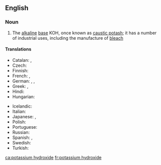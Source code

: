 ==English==

===Noun===
{{wikipedia}}
{{en-noun|head=[[potassium]] [[hydroxide]]|-}}

# {{context|inorganic compound|lang=en}} The [[alkaline]] [[base]] KOH, once known as [[caustic potash]]; it has a number of industrial uses, including the manufacture of [[bleach]]

====Translations====
{{trans-top|potassium hydroxide}}
* Catalan: {{t|ca|hidròxid de potassi|m}}, {{t|ca|potassa càustica|f}}
* Czech: {{t|cs|hydroxid draselný|m}}
* Finnish: {{t|fi|kaliumhydroksidi}}
* French: {{t+|fr|hydroxyde de potassium|m}}, {{t+|fr|potasse caustique|f}}
* German: {{t|de|Kaliumhydroxid|n}}, {{t|de|Ätzkali|n}}, {{t|de|kaustisches Kali|n}}
* Greek: {{t|el|υδροξείδιο του καλίου|n}}, {{qualifier|colloquial}} {{t|el|καυστική ποτάσα|f}}
* Hindi: {{t|hi|दहातु उदजारेय|tr=dahaatu udjaareya|sc=Deva}}
* Hungarian: {{t|hu|kálium-hidroxid}}
{{trans-mid}}
* Icelandic: {{t|is|kalíumhýdroxíð|n}}
* Italian: {{t|it|idrossido di potassio|m}}
* Japanese: {{t|ja|水酸化カリウム|tr=suisanka kariumu|sc=Jpan}}, {{t|ja|苛性カリ|tr=kaseikari|sc=Jpan}}
* Polish: {{t|pl|wodorotlenek potasu|m}}
* Portuguese: {{t|pt|hidróxido de potássio|m}}
* Russian: {{t|ru|гидроксид калия|m}}
* Spanish: {{t|es|hidróxido de potasio|m}}, {{t|es|potasa cáustica|f}}
* Swedish: {{t|sv|kaliumhydroxid|c}}
* Turkish: {{t+|tr|potasyum hidroksit}}
{{trans-bottom}}

[[ca:potassium hydroxide]]
[[fr:potassium hydroxide]]